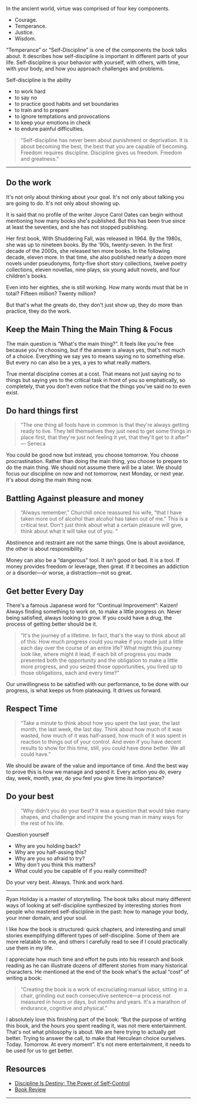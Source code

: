 <SmoothRender>

In the ancient world, virtue was comprised of four key components.

- Courage.
- Temperance.
- Justice.
- Wisdom.

“Temperance” or “Self-Discipline” is one of the components the book talks about. It describes how self-discipline is important in different parts of your life. Self-discipline is your behavior with yourself, with others, with time, with your body, and how you approach challenges and problems.

Self-discipline is the ability

- to work hard
- to say no
- to practice good habits and set boundaries
- to train and to prepare
- to ignore temptations and provocations
- to keep your emotions in check
- to endure painful difficulties.

> “Self-discipline has never been about punishment or deprivation. It is about becoming the best, the best that you are capable of becoming. Freedom requires discipline. Discipline gives us freedom. Freedom and greatness.”

---

## Do the work

It's not only about thinking about your goal. It's not only about talking you are going to do. It's not only about showing up.

It is said that no profile of the writer Joyce Carol Oates can begin without mentioning how many books she's published. But this has been true since at least the seventies, and she has not stopped publishing.

Her first book, With Shuddering Fall, was released in 1964. By the 1980s, she was up to nineteen books. By the '90s, twenty-seven. In the first decade of the 2000s, she released ten more books. In the following decade, eleven more. In that time, she also published nearly a dozen more novels under pseudonyms, forty-five short story collections, twelve poetry collections, eleven novellas, nine plays, six young adult novels, and four children's books.

Even into her eighties, she is still working. How many words must that be in total? Fifteen million? Twenty million?

But that's what the greats do, they don't just show up, they do more than practice, they do the work.

## Keep the Main Thing the Main Thing & Focus

The main question is “What's the main thing?”. It feels like you're free because you're choosing, but if the answer is always yes, that's not much of a choice. Everything we say yes to means saying no to something else. But every no can also be a yes, a yes to what really matters.

True mental discipline comes at a cost. That means not just saying no to things but saying yes to the critical task in front of you so emphatically, so completely, that you don't even notice that the things you've said no to even exist.

## Do hard things first

> “The one thing all fools have in common is that they're always getting ready to live. They tell themselves they just need to get some things in place first, that they're just not feeling it yet, that they'll get to it after” — Seneca

You could be good now but instead, you choose tomorrow. You choose procrastination. Rather than doing the main thing, you choose to prepare to do the main thing. We should not assume there will be a later. We should focus our discipline on now and not tomorrow, next Monday, or next year. It's about doing the main thing now.

## Battling Against pleasure and money

> “Always remember,” Churchill once reassured his wife, “that I have taken more out of alcohol than alcohol has taken out of me.” This is a critical test. Don't just think about what a certain pleasure will give, think about what it will take out of you. ”

Abstinence and restraint are not the same things. One is about avoidance, the other is about responsibility.

Money can also be a “dangerous” tool. It isn't good or bad. It is a tool. If money provides freedom or leverage, then great. If it becomes an addiction or a disorder—or worse, a distraction—not so great.

## Get better Every Day

There's a famous Japanese word for “Continual Improvement”: Kaizen! Always finding something to work on, to make a little progress on. Never being satisfied, always looking to grow. If you could have a drug, the process of getting better should be it.

> “It's the journey of a lifetime. In fact, that's the way to think about all of this: How much progress could you make if you made just a little each day over the course of an entire life? What might this journey look like, where might it lead, if each bit of progress you made presented both the opportunity and the obligation to make a little more progress, and you seized those opportunities, you lived up to those obligations, each and every time?”

Our unwillingness to be satisfied with our performance, to be done with our progress, is what keeps us from plateauing. It drives us forward.

## Respect Time

> “Take a minute to think about how you spent the last year, the last month, the last week, the last day. Think about how much of it was wasted, how much of it was half-assed, how much of it was spent in reaction to things out of your control. And even if you have decent results to show for this time, still, you could have done better. We all could have.”

We should be aware of the value and importance of time. And the best way to prove this is how we manage and spend it. Every action you do, every day, week, month, year, do you feel you give time its importance?

## Do your best

> “Why didn't you do your best? It was a question that would take many shapes, and challenge and inspire the young man in many ways for the rest of his life.

Question yourself

- Why are you holding back?
- Why are you half-assing this?
- Why are you so afraid to try?
- Why don't you think this matters?
- What could you be capable of if you really committed?

Do your very best. Always. Think and work hard.

---

Ryan Holiday is a master of storytelling. The book talks about many different ways of looking at self-discipline synthesized by interesting stories from people who mastered self-discipline in the past: how to manage your body, your inner domain, and your soul.

I like how the book is structured: quick chapters, and interesting and small stories exemplifying different types of self-discipline. Some of them are more relatable to me, and others I carefully read to see if I could practically use them in my life.

I appreciate how much time and effort he puts into his research and book reading as he can illustrate dozens of different stories from many historical characters. He mentioned at the end of the book what's the actual “cost” of writing a book:

> “Creating the book is a work of excruciating manual labor, sitting in a chair, grinding out each consecutive sentence—a process not measured in hours or days, but months and years. It's a marathon of endurance, cognitive and physical.”

I absolutely love this finishing part of the book: “But the purpose of writing this book, and the hours you spent reading it, was not mere entertainment. That's not what philosophy is about.
We are here trying to actually get better. Trying to answer the call, to make that Herculean choice ourselves. Today. Tomorrow. At every moment”. It's not mere entertainment, it needs to be used for us to get better.

## Resources

- [Discipline Is Destiny: The Power of Self-Control](https://www.amazon.com.br/Discipline-Destiny-Self-Control-Virtues-English-ebook/dp/B09PB1SB72/ref=sr_1_2?tag=iamtk07-20)
- [Book Review](https://www.goodreads.com/review/show/5045949918?utm_source=iamtk.co&utm_medium=referral&utm_campaign=tk_newsletter)

---

</SmoothRender>
